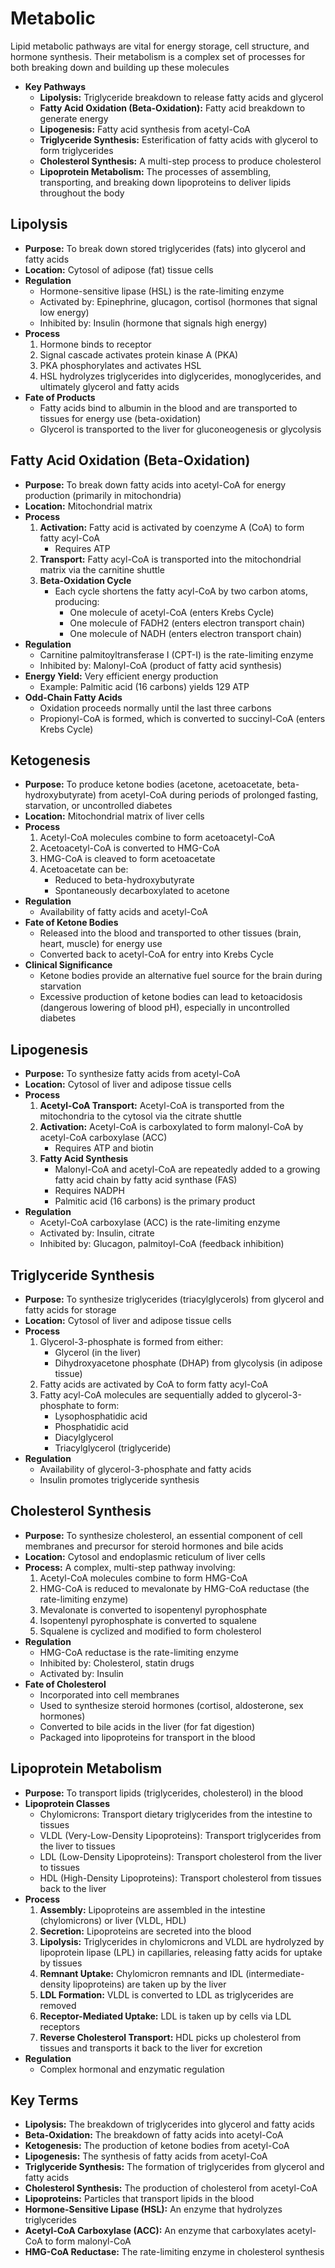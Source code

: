 # Metabolic {-}

Lipid metabolic pathways are vital for energy storage, cell structure, and hormone synthesis. Their metabolism is a complex set of processes for both breaking down and building up these molecules

*   **Key Pathways**
    *   **Lipolysis:** Triglyceride breakdown to release fatty acids and glycerol
    *   **Fatty Acid Oxidation (Beta-Oxidation):** Fatty acid breakdown to generate energy
    *   **Lipogenesis:** Fatty acid synthesis from acetyl-CoA
    *   **Triglyceride Synthesis:** Esterification of fatty acids with glycerol to form triglycerides
    *   **Cholesterol Synthesis:** A multi-step process to produce cholesterol
    *   **Lipoprotein Metabolism:** The processes of assembling, transporting, and breaking down lipoproteins to deliver lipids throughout the body

## **Lipolysis** {-}

*   **Purpose:** To break down stored triglycerides (fats) into glycerol and fatty acids
*   **Location:** Cytosol of adipose (fat) tissue cells
*   **Regulation**
    *   Hormone-sensitive lipase (HSL) is the rate-limiting enzyme
    *   Activated by: Epinephrine, glucagon, cortisol (hormones that signal low energy)
    *   Inhibited by: Insulin (hormone that signals high energy)
*   **Process**
    1.  Hormone binds to receptor
    2.  Signal cascade activates protein kinase A (PKA)
    3.  PKA phosphorylates and activates HSL
    4.  HSL hydrolyzes triglycerides into diglycerides, monoglycerides, and ultimately glycerol and fatty acids
*   **Fate of Products**
    *   Fatty acids bind to albumin in the blood and are transported to tissues for energy use (beta-oxidation)
    *   Glycerol is transported to the liver for gluconeogenesis or glycolysis

## **Fatty Acid Oxidation (Beta-Oxidation)** {-}

*   **Purpose:** To break down fatty acids into acetyl-CoA for energy production (primarily in mitochondria)
*   **Location:** Mitochondrial matrix
*   **Process**
    1.  **Activation:** Fatty acid is activated by coenzyme A (CoA) to form fatty acyl-CoA
        *   Requires ATP
    2.  **Transport:** Fatty acyl-CoA is transported into the mitochondrial matrix via the carnitine shuttle
    3.  **Beta-Oxidation Cycle**
        *   Each cycle shortens the fatty acyl-CoA by two carbon atoms, producing:
            *   One molecule of acetyl-CoA (enters Krebs Cycle)
            *   One molecule of FADH2 (enters electron transport chain)
            *   One molecule of NADH (enters electron transport chain)
*   **Regulation**
    *   Carnitine palmitoyltransferase I (CPT-I) is the rate-limiting enzyme
    *   Inhibited by: Malonyl-CoA (product of fatty acid synthesis)
*   **Energy Yield:** Very efficient energy production
    *   Example: Palmitic acid (16 carbons) yields 129 ATP
*   **Odd-Chain Fatty Acids**
    *   Oxidation proceeds normally until the last three carbons
    *   Propionyl-CoA is formed, which is converted to succinyl-CoA (enters Krebs Cycle)

## **Ketogenesis** {-}

*   **Purpose:** To produce ketone bodies (acetone, acetoacetate, beta-hydroxybutyrate) from acetyl-CoA during periods of prolonged fasting, starvation, or uncontrolled diabetes
*   **Location:** Mitochondrial matrix of liver cells
*   **Process**
    1.  Acetyl-CoA molecules combine to form acetoacetyl-CoA
    2.  Acetoacetyl-CoA is converted to HMG-CoA
    3.  HMG-CoA is cleaved to form acetoacetate
    4.  Acetoacetate can be:
        *   Reduced to beta-hydroxybutyrate
        *   Spontaneously decarboxylated to acetone
*   **Regulation**
    *   Availability of fatty acids and acetyl-CoA
*   **Fate of Ketone Bodies**
    *   Released into the blood and transported to other tissues (brain, heart, muscle) for energy use
    *   Converted back to acetyl-CoA for entry into Krebs Cycle
*   **Clinical Significance**
    *   Ketone bodies provide an alternative fuel source for the brain during starvation
    *   Excessive production of ketone bodies can lead to ketoacidosis (dangerous lowering of blood pH), especially in uncontrolled diabetes

## **Lipogenesis** {-}

*   **Purpose:** To synthesize fatty acids from acetyl-CoA
*   **Location:** Cytosol of liver and adipose tissue cells
*   **Process**
    1.  **Acetyl-CoA Transport:** Acetyl-CoA is transported from the mitochondria to the cytosol via the citrate shuttle
    2.  **Activation:** Acetyl-CoA is carboxylated to form malonyl-CoA by acetyl-CoA carboxylase (ACC)
        *   Requires ATP and biotin
    3.  **Fatty Acid Synthesis**
        *   Malonyl-CoA and acetyl-CoA are repeatedly added to a growing fatty acid chain by fatty acid synthase (FAS)
        *   Requires NADPH
        *   Palmitic acid (16 carbons) is the primary product
*   **Regulation**
    *   Acetyl-CoA carboxylase (ACC) is the rate-limiting enzyme
    *   Activated by: Insulin, citrate
    *   Inhibited by: Glucagon, palmitoyl-CoA (feedback inhibition)

## **Triglyceride Synthesis** {-}

*   **Purpose:** To synthesize triglycerides (triacylglycerols) from glycerol and fatty acids for storage
*   **Location:** Cytosol of liver and adipose tissue cells
*   **Process**
    1.  Glycerol-3-phosphate is formed from either:
        *   Glycerol (in the liver)
        *   Dihydroxyacetone phosphate (DHAP) from glycolysis (in adipose tissue)
    2.  Fatty acids are activated by CoA to form fatty acyl-CoA
    3.  Fatty acyl-CoA molecules are sequentially added to glycerol-3-phosphate to form:
        *   Lysophosphatidic acid
        *   Phosphatidic acid
        *   Diacylglycerol
        *   Triacylglycerol (triglyceride)
*   **Regulation**
    *   Availability of glycerol-3-phosphate and fatty acids
    *   Insulin promotes triglyceride synthesis

## **Cholesterol Synthesis** {-}

*   **Purpose:** To synthesize cholesterol, an essential component of cell membranes and precursor for steroid hormones and bile acids
*   **Location:** Cytosol and endoplasmic reticulum of liver cells
*   **Process:** A complex, multi-step pathway involving:
    1.  Acetyl-CoA molecules combine to form HMG-CoA
    2.  HMG-CoA is reduced to mevalonate by HMG-CoA reductase (the rate-limiting enzyme)
    3.  Mevalonate is converted to isopentenyl pyrophosphate
    4.  Isopentenyl pyrophosphate is converted to squalene
    5.  Squalene is cyclized and modified to form cholesterol
*   **Regulation**
    *   HMG-CoA reductase is the rate-limiting enzyme
    *   Inhibited by: Cholesterol, statin drugs
    *   Activated by: Insulin
*   **Fate of Cholesterol**
    *   Incorporated into cell membranes
    *   Used to synthesize steroid hormones (cortisol, aldosterone, sex hormones)
    *   Converted to bile acids in the liver (for fat digestion)
    *   Packaged into lipoproteins for transport in the blood

## **Lipoprotein Metabolism** {-}

*   **Purpose:** To transport lipids (triglycerides, cholesterol) in the blood
*   **Lipoprotein Classes**
    *   Chylomicrons: Transport dietary triglycerides from the intestine to tissues
    *   VLDL (Very-Low-Density Lipoproteins): Transport triglycerides from the liver to tissues
    *   LDL (Low-Density Lipoproteins): Transport cholesterol from the liver to tissues
    *   HDL (High-Density Lipoproteins): Transport cholesterol from tissues back to the liver
*   **Process**
    1.  **Assembly:** Lipoproteins are assembled in the intestine (chylomicrons) or liver (VLDL, HDL)
    2.  **Secretion:** Lipoproteins are secreted into the blood
    3.  **Lipolysis:** Triglycerides in chylomicrons and VLDL are hydrolyzed by lipoprotein lipase (LPL) in capillaries, releasing fatty acids for uptake by tissues
    4.  **Remnant Uptake:** Chylomicron remnants and IDL (intermediate-density lipoproteins) are taken up by the liver
    5.  **LDL Formation:** VLDL is converted to LDL as triglycerides are removed
    6.  **Receptor-Mediated Uptake:** LDL is taken up by cells via LDL receptors
    7.  **Reverse Cholesterol Transport:** HDL picks up cholesterol from tissues and transports it back to the liver for excretion
*   **Regulation**
    *   Complex hormonal and enzymatic regulation

## **Key Terms** {-}

*   **Lipolysis:** The breakdown of triglycerides into glycerol and fatty acids
*   **Beta-Oxidation:** The breakdown of fatty acids into acetyl-CoA
*   **Ketogenesis:** The production of ketone bodies from acetyl-CoA
*   **Lipogenesis:** The synthesis of fatty acids from acetyl-CoA
*   **Triglyceride Synthesis:** The formation of triglycerides from glycerol and fatty acids
*   **Cholesterol Synthesis:** The production of cholesterol from acetyl-CoA
*   **Lipoproteins:** Particles that transport lipids in the blood
*   **Hormone-Sensitive Lipase (HSL):** An enzyme that hydrolyzes triglycerides
*   **Acetyl-CoA Carboxylase (ACC):** An enzyme that carboxylates acetyl-CoA to form malonyl-CoA
*   **HMG-CoA Reductase:** The rate-limiting enzyme in cholesterol synthesis
